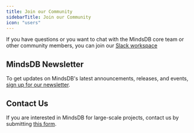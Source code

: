 ```yaml
---
title: Join our Community
sidebarTitle: Join our Community
icon: "users"
---
```


If you have questions or you want to chat with the MindsDB core team or other community members, you can join our [Slack workspace](https://mindsdb.com/joincommunity)

## MindsDB Newsletter

To get updates on MindsDB's latest announcements, releases, and events, [sign up for our newsletter](https://mindsdb.com/newsletter/).

## Contact Us

If you are interested in MindsDB for large-scale projects, contact us by submitting [this form](https://mindsdb.com/contact-us/).
